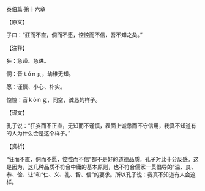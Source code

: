 

泰伯篇·第十六章

【原文】

子曰：“狂而不直，侗而不愿，悾悾而不信，吾不知之矣。”

【注释】

狂：急躁、急进。

侗：音ｔóｎｇ，幼稚无知。

愿：谨慎、小心、朴实。

悾悾：音ｋōｎｇ，同空，诚恳的样子。

【译文】

孔子说：“狂妄而不正直，无知而不谨慎，表面上诚恳而不守信用，我真不知道有的人为什么会是这个样子。”

【赏析】

“狂而不直，侗而不愿，悾悾而不信”都不是好的道德品质，孔子对此十分反感。这是因为，这几种品质不符合中庸的基本原则，也不符合儒家一贯倡导的“温、良、恭、俭、让”和“仁、义、礼、智、信”的要求。所以孔子说：我真不知道有人会这样。

